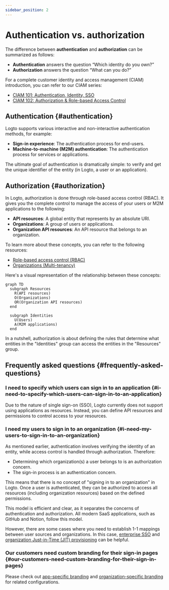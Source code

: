 ```yaml
---
sidebar_position: 2
---
```


# Authentication vs. authorization

The difference between **authentication** and **authorization** can be summarized as follows:

- **Authentication** answers the question “Which identity do you own?”
- **Authorization** answers the question “What can you do?”

For a complete customer identity and access management (CIAM) introduction, you can refer to our CIAM series:

- [CIAM 101: Authentication, Identity, SSO](https://blog.logto.io/ciam-101-intro-authn-sso/)
- [CIAM 102: Authorization & Role-based Access Control](https://blog.logto.io/ciam-102-authz-and-rbac/)

## Authentication \{#authentication}

Logto supports various interactive and non-interactive authentication methods, for example:

- **Sign-in experience**: The authentication process for end-users.
- **Machine-to-machine (M2M) authentication**: The authentication process for services or applications.

The ultimate goal of authentication is dramatically simple: to verify and get the unique identifier of the entity (in Logto, a user or an application).

## Authorization \{#authorization}

In Logto, authorization is done through role-based access control (RBAC). It gives you the complete control to manage the access of your users or M2M applications to the following:

- **API resources**: A global entity that represents by an absolute URI.
- **Organizations**: A group of users or applications.
- **Organization API resources**: An API resource that belongs to an organization.

To learn more about these concepts, you can refer to the following resources:

- [Role-based access control (RBAC)](/authorization/role-based-access-control)
- [Organizations (Multi-tenancy)](/organizations)

Here's a visual representation of the relationship between these concepts:

```mermaid
graph TD
  subgraph Resources
    R(API resources)
    O(Organizations)
    OR(Organization API resources)
  end

  subgraph Identities
    U(Users)
    A(M2M applications)
  end
```

In a nutshell, authorization is about defining the rules that determine what entities in the "Identities" group can access the entities in the "Resources" group.

## Frequently asked questions \{#frequently-asked-questions}

### I need to specify which users can sign in to an application \{#i-need-to-specify-which-users-can-sign-in-to-an-application}

Due to the nature of single sign-on (SSO), Logto currently does not support using applications as resources. Instead, you can define API resources and permissions to control access to your resources.

### I need my users to sign in to an organization \{#i-need-my-users-to-sign-in-to-an-organization}

As mentioned earlier, authentication involves verifying the identity of an entity, while access control is handled through authorization. Therefore:

- Determining which organization(s) a user belongs to is an authorization concern.
- The sign-in process is an authentication concern.

This means that there is no concept of "signing in to an organization" in Logto. Once a user is authenticated, they can be authorized to access all resources (including organization resources) based on the defined permissions.

This model is efficient and clear, as it separates the concerns of authentication and authorization. All modern SaaS applications, such as GitHub and Notion, follow this model.

However, there are some cases where you need to establish 1-1 mappings between user sources and organizations. In this case, [enterprise SSO](/end-user-flows/enterprise-sso) and [organization Just-in-Time (JIT) provisioning](/organizations/just-in-time-provisioning) can be helpful.

### Our customers need custom branding for their sign-in pages \{#our-customers-need-custom-branding-for-their-sign-in-pages}

Please check out [app-specific branding](/customization/match-your-brand/#app-specific-branding) and [organization-specific branding](/customization/match-your-brand/#organization-specific-branding) for related configurations.

